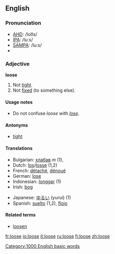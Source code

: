 ==English==

===Pronunciation===
*[[w:AHD|AHD]]: /loo͞s/
*[[w:IPA|IPA]]: /luːs/
*[[w:SAMPA|SAMPA]]: /lu:s/
*{{audio|en-us-loose.ogg|Audio (US)}}

===Adjective===
'''loose'''

# Not [[tight]].
# Not [[fixed]] (to something else).

====Usage notes====
*Do not confuse ''loose'' with ''[[lose]]''.

====Antonyms====
*[[tight]]

====Translations====
{{top}}
*Bulgarian: [[хлабав]] ''m'' (1), 
*Dutch: [[los]]/[[losse]] (1,2)
*French: [[détaché]], [[dénoué]]
*German: [[lose]]
*Indonesian: [[longgar]] (1)
*Irish: [[bog]]
{{mid}}
*Japanese: [[ゆるい]] (yurui) (1)
*Spanish: [[suelto]] (1,2), [[flojo]]
{{bottom}}

====Related terms====
*[[loosen]]

[[Category:1000 English basic words]]

[[fr:loose]]
[[io:loose]]
[[it:loose]]
[[ru:loose]]
[[fi:loose]]
[[zh:loose]]